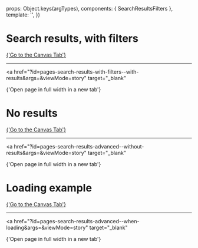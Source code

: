 
<Meta of={SearchResultsFiltersStories} />

  props: Object.keys(argTypes),
  components: { SearchResultsFilters },
  template:
    '<SearchResultsFilters :noResults="noResults" :isLoading="isLoading" />',
})

# Search results, with filters

<a href="?path=/story/pages-search-results-with-filters--with-results">
  {'Go to the Canvas Tab'}
</a>

---

<a
  href="?id=pages-search-results-with-filters--with-results&args=&viewMode=story"
  target="_blank"
>
  {'Open page in full width in a new tab'}
</a>

<Canvas>
  <Story of={SearchResultsFiltersStories.WithResults} />
</Canvas>

# No results

<a href="?path=/story/pages-search-results-advanced--with-results">
  {'Go to the Canvas Tab'}
</a>

---

<a
  href="?id=pages-search-results-advanced--without-results&args=&viewMode=story"
  target="_blank"
>
  {'Open page in full width in a new tab'}
</a>

<Canvas>
  <Story of={SearchResultsFiltersStories.WithoutResults} />
</Canvas>

# Loading example

<a href="?path=/story/pages-search-results-advanced--when-loading">
  {'Go to the Canvas Tab'}
</a>

---

<a
  href="?id=pages-search-results-advanced--when-loading&args=&viewMode=story"
  target="_blank"
>
  {'Open page in full width in a new tab'}
</a>

<Canvas>
  <Story of={SearchResultsFiltersStories.WhenLoading} />
</Canvas>
